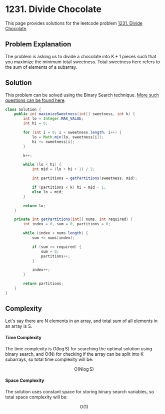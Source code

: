 
# 1231. Divide Chocolate

This page provides solutions for the leetcode problem [1231. Divide Chocolate](https://leetcode.com/problems/divide-chocolate/).

## Problem Explanation

The problem is asking us to divide a chocolate into $\text{K} + 1$ pieces such that you maximize the minimum total sweetness. Total sweetness here refers to the sum of elements of a subarray.

## Solution

This problem can be solved using the Binary Search technique. [More such questions can be found here](/data-structures-and-algorithms/binary-search).


<Tabs>
  <TabItem value="Java" label="Java" default>

```java
class Solution {
    public int maximizeSweetness(int[] sweetness, int k) {
        int lo = Integer.MAX_VALUE;
        int hi = 0;

        for (int i = 0; i < sweetness.length; i++) {
            lo = Math.min(lo, sweetness[i]);
            hi += sweetness[i];
        }

        k++;

        while (lo < hi) {
            int mid = (lo + hi + 1) / 2; 

            int partitions = getPartitions(sweetness, mid); 

            if (partitions < k) hi = mid - 1;
            else lo = mid;
        }

        return lo;
    }

    private int getPartitions(int[] nums, int required) {
        int index = 0, sum = 0, partitions = 0;

        while (index < nums.length) {
            sum += nums[index];

            if (sum >= required) {
                sum = 0;
                partitions++;
            }

            index++;
        }

        return partitions;
    }
}
```
</TabItem>
</Tabs>

## Complexity 

Let's say there are $\text{N}$ elements in an array, and total sum of all elements in an array is $\text{S}$.

#### Time Complexity 

The time complexity is $\text{O}(\log \text{S})$ for searching the optimal solution using binary search, and $\text{O}(\text{N})$ for checking if the array can be split into $\text{K}$ subarrays, so total time complexity will be: 

$$
\text{O}(\text{N} \log \text{S})
$$



#### Space Complexity

The solution uses constant space for storing binary search variables, so total space complexity will be:

$$
\text{O}(1)
$$

